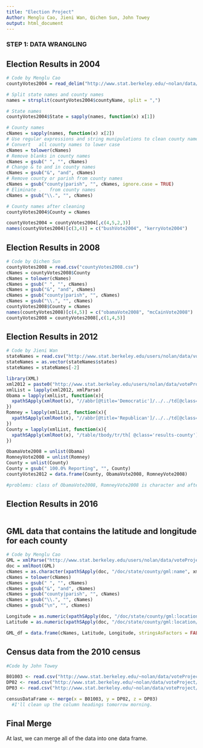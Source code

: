 ```yaml
---
title: "Election Project"
Author: Menglu Cao, Jieni Wan, Qichen Sun, John Towey
output: html_document
---
```


### STEP 1: DATA WRANGLING

## Election Results in 2004
```r
# Code by Menglu Cao
countyVotes2004 = read_delim("http://www.stat.berkeley.edu/~nolan/data/voteProject/countyVotes2004.txt", delim = ' ')

# Split state names and county names
names = strsplit(countyVotes2004$countyName, split = ",")

# State names
countyVotes2004$State = sapply(names, function(x) x[1])

# County names
cNames = sapply(names, function(x) x[2])
# Use regular expressions and string munipulations to clean county names
# Convert	all	county names to lower case
cNames = tolower(cNames)
# Remove blanks in county names
cNames = gsub(" ", "", cNames)
# Change & to and in county names
cNames = gsub("&", "and", cNames)
# Remove county or parish from county names
cNames = gsub("county|parish", "", cNames, ignore.case = TRUE)
# Eliminate	.	from county names
cNames = gsub("\\.", "", cNames)

# County names after cleaning
countyVotes2004$County = cNames

countyVotes2004 = countyVotes2004[,c(4,5,2,3)]
names(countyVotes2004)[c(3,4)] = c("bushVote2004", "kerryVote2004")
```

## Election Results in 2008
```r
# Code by Qichen Sun
countyVotes2008 = read.csv("countyVotes2008.csv")
cNames = countyVotes2008$County
cNames = tolower(cNames)
cNames = gsub(" ", "", cNames)
cNames = gsub("&", "and", cNames)
cNames = gsub("county|parish", "", cNames)
cNames = gsub("\\.", "", cNames)
countyVotes2008$County = cNames
names(countyVotes2008)[c(4,5)] = c("obamaVote2008", "mcCainVote2008")
countyVotes2008 = countyVotes2008[,c(1,4,5)]
```

## Election Results in 2012
```r
# Code by Jieni Wan
stateNames = read.csv("http://www.stat.berkeley.edu/users/nolan/data/voteProject/countyVotes2012/stateNames.txt")
stateNames = as.vector(stateNames$states)
stateNames = stateNames[-2]

library(XML)
xml2012 = paste0("http://www.stat.berkeley.edu/users/nolan/data/voteProject/countyVotes2012/", stateNames, ".xml")
xmlList = lapply(xml2012, xmlParse)
Obama = lapply(xmlList, function(x){
  xpathSApply(xmlRoot(x), "//abbr[@title='Democratic']/../../td[@class='results-percentage']", xmlValue)
})
Romney = lapply(xmlList, function(x){
  xpathSApply(xmlRoot(x), "//abbr[@title='Republican']/../../td[@class='results-percentage']", xmlValue)
})
County = lapply(xmlList, function(x){
  xpathSApply(xmlRoot(x), "/table/tbody/tr/th[ @class='results-county']", xmlValue)
})

ObamaVote2008 = unlist(Obama)
RomneyVote2008 = unlist(Romney)
County = unlist(County)
County = gsub(" 100.0% Reporting", "", County)
countyVotes2012 = data.frame(County, ObamaVote2008, RomneyVote2008)

#problems: class of ObamaVote2008, RomneyVote2008 is character and after using unlist function, the two vectors have names for each elements.
```

## Election Results in 2016
```r

```

## GML data that contains the latitude and longitude for each county
```r
# Code by Menglu Cao
GML = xmlParse("http://www.stat.berkeley.edu/users/nolan/data/voteProject/counties.gml")
doc = xmlRoot(GML)
cNames = as.character(xpathSApply(doc, "/doc/state/county/gml:name", xmlValue))
cNames = tolower(cNames)
cNames = gsub(" ", "", cNames)
cNames = gsub("&", "and", cNames)
cNames = gsub("county|parish", "", cNames)
cNames = gsub("\\.", "", cNames)
cNames = gsub("\n", "", cNames)

Longitude = as.numeric(xpathSApply(doc, "/doc/state/county/gml:location/gml:coord/gml:X", xmlValue))
Latitude = as.numeric(xpathSApply(doc, "/doc/state/county/gml:location/gml:coord/gml:Y", xmlValue))

GML_df = data.frame(cNames, Latitude, Longitude, stringsAsFactors = FALSE)
```

## Census data from the 2010 census
```r
#Code by John Towey

B01003 <- read.csv("http://www.stat.berkeley.edu/~nolan/data/voteProject/census2010/B01003.csv")
DP02 <- read.csv("http://www.stat.berkeley.edu/~nolan/data/voteProject/census2010/DP02.csv")
DP03 <- read.csv("http://www.stat.berkeley.edu/~nolan/data/voteProject/census2010/DP03.csv")

censusDataFrame <- merge(x = B01003, y = DP02, z = DP03)
  #I'll clean up the column headings tomorrow morning. 
```

## Final Merge
At last, we can merge all of the data into one data frame. 

